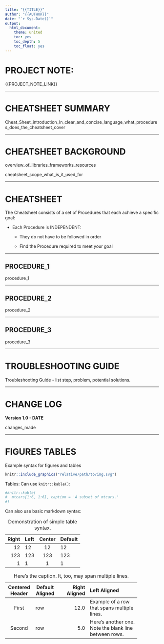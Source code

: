 ```yaml
---
title: "{{TITLE}}"
author: "{{AUTHOR}}"
date: "`r Sys.Date()`"
output:
  html_document:
    theme: united
    toc: yes
    toc_depth: 5
    toc_float: yes
---
```




# PROJECT NOTE: 


{{PROJECT_NOTE_LINK}}


------



# CHEATSHEET SUMMARY


Cheat_Sheet_introduction_In_clear_and_concise_language_what_procedures_does_the_cheatsheet_cover


---



# CHEATSHEET BACKGROUND


overview_of_libraries_frameworks_resources


cheatsheet_scope_what_is_it_used_for


---



# CHEATSHEET


The Cheatsheet consists of a set of Procedures that each achieve a specific goal:


* Each Procedure is INDEPENDENT:

    + They do not have to be followed in order
    
    + Find the Procedure required to meet your goal


---



## PROCEDURE_1


procedure_1


---



## PROCEDURE_2 


procedure_2


---



## PROCEDURE_3


procedure_3


---



# TROUBLESHOOTING GUIDE


Troubleshooting Guide - list step, problem, potential solutions.


---



# CHANGE LOG


**Version 1.0 - DATE**


changes_made


---



# FIGURES TABLES


Example syntax for figures and tables


```r

knitr::include_graphics("relative/path/to/img.svg")

```



Tables:  Can use `knitr::kable()`:

```r

#knitr::kable(
#  mtcars[1:6, 1:6], caption = 'A subset of mtcars.'
#)

```


Can also use basic markdown syntax:



  Right     Left     Center     Default
-------     ------ ----------   -------
     12     12        12            12
    123     123       123          123
      1     1          1             1

Table:  Demonstration of simple table syntax.



-------------------------------------------------------------
 Centered   Default           Right Left
  Header    Aligned         Aligned Aligned
----------- ------- --------------- -------------------------
   First    row                12.0 Example of a row that
                                    spans multiple lines.

  Second    row                 5.0 Here's another one. Note
                                    the blank line between
                                    rows.
                                    
-------------------------------------------------------------

Table: Here's the caption. It, too, may span
multiple lines.




